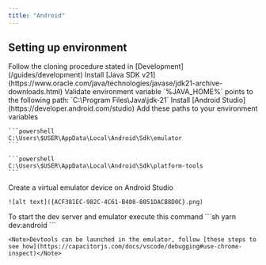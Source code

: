 ```yaml
---
title: "Android"
---
```


## Setting up environment

<Steps>
  <Step title="First Step" icon='github'>
    Follow the cloning procedure stated in [Development](/guides/development)
  </Step>

  <Step title="Second Step" icon='java'>
    Install [Java SDK v21](https://www.oracle.com/java/technologies/javase/jdk21-archive-downloads.html)
  </Step>

  <Step title="Third Step" icon='code'>
    Validate environment variable `%JAVA_HOME%` points to the following path: `C:\Program Files\Java\jdk-21`
  </Step>

  <Step title="Fourth Step" icon='android'>
    Install [Android Studio](https://developer.android.com/studio)
  </Step>

  <Step title="Fifth Step" icon='code'>
    Add these paths to your environment variables

    ```powershell
    C:\Users\$USER\AppData\Local\Android\Sdk\emulator
    ```
    
    ```powershell
    C:\Users\$USER\AppData\Local\Android\Sdk\platform-tools
    ```
  </Step>

  <Step title="Sixth Step" icon='mobile'>
    Create a virtual emulator device on Android Studio

    ![alt text]({ACF381EC-982C-4C61-B408-8051DACB8D0C}.png)
  </Step>

  <Step title="Seventh Step" icon='magnifying-glass'>
    To start the dev server and emulator execute this command
    ```sh
    yarn dev:android
    ```

    <Note>Devtools can be launched in the emulator, follow [these steps to see how](https://capacitorjs.com/docs/vscode/debugging#use-chrome-inspect)</Note>
  </Step>

</Steps>
